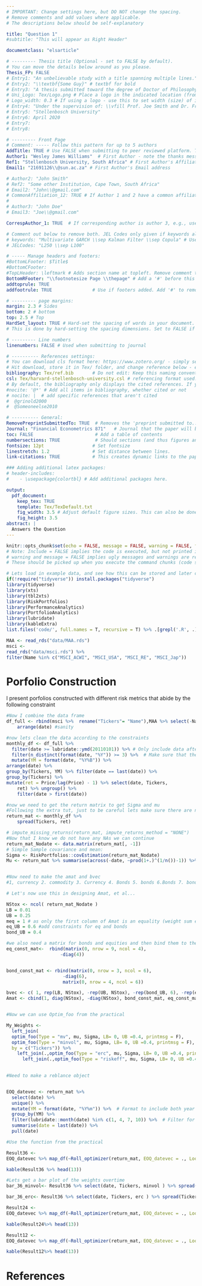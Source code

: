 ```yaml
---
# IMPORTANT: Change settings here, but DO NOT change the spacing.
# Remove comments and add values where applicable.
# The descriptions below should be self-explanatory

title: "Question 1"
#subtitle: "This will appear as Right Header"

documentclass: "elsarticle"

# --------- Thesis title (Optional - set to FALSE by default).
# You can move the details below around as you please.
Thesis_FP: FALSE
# Entry1: "An unbelievable study with a title spanning multiple lines."
# Entry2: "\\textbf{Some Guy}" # textbf for bold
# Entry3: "A thesis submitted toward the degree of Doctor of Philosophy"
# Uni_Logo: Tex/Logo.png # Place a logo in the indicated location (from your root, e.g. defaults to ~/Tex/Logo.png) and uncomment this line. Leave uncommented for no image
# Logo_width: 0.3 # If using a logo - use this to set width (size) of image
# Entry4: "Under the supervision of: \\vfill Prof. Joe Smith and Dr. Frank Smith"
# Entry5: "Stellenbosch University"
# Entry6: April 2020
# Entry7:
# Entry8:

# --------- Front Page
# Comment: ----- Follow this pattern for up to 5 authors
AddTitle: TRUE # Use FALSE when submitting to peer reviewed platform. This will remove author names.
Author1: "Wesley James Williams"  # First Author - note the thanks message displayed as an italic footnote of first page.
Ref1: "Stellenbosch University, South Africa" # First Author's Affiliation
Email1: "21691126\\@sun.ac.za" # First Author's Email address

# Author2: "John Smith"
# Ref2: "Some other Institution, Cape Town, South Africa"
# Email2: "John\\@gmail.com"
# CommonAffiliation_12: TRUE # If Author 1 and 2 have a common affiliation. Works with _13, _23, etc.
# 
# Author3: "John Doe"
# Email3: "Joe\\@gmail.com"

CorrespAuthor_1: TRUE  # If corresponding author is author 3, e.g., use CorrespAuthor_3: TRUE

# Comment out below to remove both. JEL Codes only given if keywords also given.
# keywords: "Multivariate GARCH \\sep Kalman Filter \\sep Copula" # Use \\sep to separate
# JELCodes: "L250 \\sep L100"

# ----- Manage headers and footers:
#BottomLFooter: $Title$
#BottomCFooter:
#TopLHeader: \leftmark # Adds section name at topleft. Remove comment to add it.
BottomRFooter: "\\footnotesize Page \\thepage" # Add a '#' before this line to remove footer.
addtoprule: TRUE
addfootrule: TRUE               # Use if footers added. Add '#' to remove line.

# --------- page margins:
margin: 2.3 # Sides
bottom: 2 # bottom
top: 2.5 # Top
HardSet_layout: TRUE # Hard-set the spacing of words in your document. This will stop LaTeX squashing text to fit on pages, e.g.
# This is done by hard-setting the spacing dimensions. Set to FALSE if you want LaTeX to optimize this for your paper.

# --------- Line numbers
linenumbers: FALSE # Used when submitting to journal

# ---------- References settings:
# You can download cls format here: https://www.zotero.org/ - simply search for your institution. You can also edit and save cls formats here: https://editor.citationstyles.org/about/
# Hit download, store it in Tex/ folder, and change reference below - easy.
bibliography: Tex/ref.bib       # Do not edit: Keep this naming convention and location.
csl: Tex/harvard-stellenbosch-university.csl # referencing format used.
# By default, the bibliography only displays the cited references. If you want to change this, you can comment out one of the following:
#nocite: '@*' # Add all items in bibliography, whether cited or not
# nocite: |  # add specific references that aren't cited
#  @grinold2000
#  @Someoneelse2010

# ---------- General:
RemovePreprintSubmittedTo: TRUE  # Removes the 'preprint submitted to...' at bottom of titlepage
Journal: "Financial Econometrics 871"   # Journal that the paper will be submitting to, if RemovePreprintSubmittedTo is set to TRUE.
toc: FALSE                       # Add a table of contents
numbersections: TRUE             # Should sections (and thus figures and tables) be numbered?
fontsize: 12pt                  # Set fontsize
linestretch: 1.2                # Set distance between lines.
link-citations: TRUE            # This creates dynamic links to the papers in reference list.

### Adding additional latex packages:
# header-includes:
#    - \usepackage{colortbl} # Add additional packages here.

output:
  pdf_document:
    keep_tex: TRUE
    template: Tex/TexDefault.txt
    fig_width: 3.5 # Adjust default figure sizes. This can also be done in the chunks of the text.
    fig_height: 3.5
abstract: |
  Answers the Question
---
```


<!-- First: Set your default preferences for chunk options: -->

<!-- If you want a chunk's code to be printed, set echo = TRUE. message = FALSE stops R printing ugly package loading details in your final paper too. I also suggest setting warning = FALSE and checking for warnings in R, else you might find ugly warnings in your paper. -->

```r
knitr::opts_chunk$set(echo = FALSE, message = FALSE, warning = FALSE, fig.width = 6, fig.height = 5, fig.pos="H", fig.pos = 'H')
# Note: Include = FALSE implies the code is executed, but not printed in your pdf.
# warning and message = FALSE implies ugly messages and warnings are removed from your pdf.
# These should be picked up when you execute the command chunks (code sections below) in your rmd, not printed in your paper!

# Lets load in example data, and see how this can be stored and later called from your 'data' folder.
if(!require("tidyverse")) install.packages("tidyverse")
library(tidyverse)
library(xts)
library(tbl2xts)
library(RiskPortfolios)
library(PerformanceAnalytics)
library(PortfolioAnalytics)
library(lubridate)
library(kableExtra)
list.files('code/', full.names = T, recursive = T) %>% .[grepl('.R', .)] %>% as.list() %>% walk(~source(.))

MAA <- read_rds("data/MAA.rds")
msci <-
read_rds("data/msci.rds") %>%
filter(Name %in% c("MSCI_ACWI", "MSCI_USA", "MSCI_RE", "MSCI_Jap"))

```
<!-- ############################## -->
<!-- # Start Writing here: -->
<!-- ############################## -->

# Porfolio Construction
I present porfolios constructed with different risk metrics that abide by the following constraint

\begin{itemize}
\item Long-only strategy;
\itemWhen using covariance and mean forecasts, use a look-back of less than 3 years;
\item Do not hold any assets with less than 3 years’ returns data;
\item Apply Quarterly Rebalancing;
\item Limit exposure to Bonds and credit instruments at 25%;
\item Limit exposure to Equities at 60%;
\item Limit single asset exposure at 40%;
\item Data after 2010.
\end{itemize}
```r

#Now I combine the data frame
df_full <- rbind(msci %>%  rename("Tickers"= "Name"),MAA %>% select(-Name) %>% rename("Tickers" = "Ticker")) %>% 
    arrange(date) #sanity

#now lets clean the data according to the constraints
monthly_df <- df_full %>% 
  filter(date >= lubridate::ymd(20110101)) %>% # Only include data after 2010
  filter(n_distinct(format(date, "%Y")) >= 3) %>%  # Make sure that there is at least three years of data
  mutate(YM = format(date, "%Y%B")) %>% 
arrange(date) %>% 
group_by(Tickers, YM) %>% filter(date == last(date)) %>% 
group_by(Tickers) %>% 
mutate(ret = Price/lag(Price) - 1) %>% select(date, Tickers, 
    ret) %>% ungroup() %>% 
    filter(date > first(date))
```

```r
#now we need to get the return matrix to get Sigma and mu
#Following the extra tut, just to be careful lets make sure there are no missing values 
return_mat <- monthly_df %>% 
    spread(Tickers, ret)

# impute_missing_returns(return_mat, impute_returns_method = "NONE")
#Now that I know we do not have any NAs we can continue
return_mat_Nodate <- data.matrix(return_mat[, -1])
# Simple Sample covariance and mean:
Sigma <- RiskPortfolios::covEstimation(return_mat_Nodate)
Mu <- return_mat %>% summarise(across(-date, ~prod(1+.)^(1/n())-1)) %>% purrr::as_vector()


#Now need to make the amat and bvec
#1, currency 2. commodity 3. Currency 4. Bonds 5. bonds 6.Bonds 7. bonds 8. bonds 9. bonds 10. equity 11. equity 12. equity 13. equity: bonds (25%) 3:9 equity (60%) 10:13 UB 40%

# Let's now use this in designing Amat, et al...

NStox <- ncol( return_mat_Nodate )
LB = 0.01
UB = 0.25
meq = 1 # as only the first column of Amat is an equality (weight sum equals 1)
eq_UB = 0.6 #add constraints for eq and bonds
bond_UB = 0.4

#we also need a matrix for bonds and equities and then bind them to the amat
eq_const_mat<-  rbind(matrix(0, nrow = 9, ncol = 4),
                    -diag(4))


bond_const_mat <- rbind(matrix(0, nrow = 3, ncol = 6),
                     -diag(6),
                     matrix(0, nrow = 4, ncol = 6))

bvec <- c( 1, rep(LB, NStox), -rep(UB, NStox), -rep(bond_UB, 6), -rep(eq_UB, 4))
Amat <- cbind(1, diag(NStox), -diag(NStox), bond_const_mat, eq_const_mat )


#Now we can use Optim_foo from the practical

My_Weights <- 
  left_join(
  optim_foo(Type = "mv", mu, Sigma, LB= 0, UB =0.4, printmsg = F),
  optim_foo(Type = "minvol", mu, Sigma, LB= 0, UB =0.4, printmsg = F),
  by = c("Tickers")) %>% 
    left_join(.,optim_foo(Type = "erc", mu, Sigma, LB= 0, UB =0.4, printmsg = F),by = c("Tickers")) %>% 
      left_join(.,optim_foo(Type = "riskeff", mu, Sigma, LB= 0, UB =0.4, printmsg = F),by = c("Tickers"))
  

```

```r
#Need to make a reblance object


EOQ_datevec <- return_mat %>%
  select(date) %>%
  unique() %>%
  mutate(YM = format(date, "%Y%m")) %>%  # Format to include both year and month
  group_by(YM) %>%
  filter(lubridate::month(date) %in% c(1, 4, 7, 10)) %>%  # Filter for end of quarters
  summarise(date = last(date)) %>%
  pull(date)

#Use the function from the practical

Result36 <- 
EOQ_datevec %>% map_df(~Roll_optimizer(return_mat, EOQ_datevec = ., LookBackSel = 36)) 

kable(Result36 %>% head(13))

```

```r
#Lets get a bar plot of the weights overtime
bar_36_minvol<- Result36 %>% select(date, Tickers, minvol ) %>% spread(Tickers, minvol) %>% tbl_xts() %>% .[endpoints(.,'months')] %>% chart.StackedBar()
```

```r
bar_36_erc<- Result36 %>% select(date, Tickers, erc ) %>% spread(Tickers, erc) %>% tbl_xts() %>% .[endpoints(.,'months')] %>% chart.StackedBar()
```


```r
Result24 <- 
EOQ_datevec %>% map_df(~Roll_optimizer(return_mat, EOQ_datevec = ., LookBackSel = 24))

kable(Result24%>% head(13))
```

```r
Result12 <- 
EOQ_datevec %>% map_df(~Roll_optimizer(return_mat, EOQ_datevec = ., LookBackSel = 12))

kable(Result12%>% head(13))
```



\newpage

# References {-}

<div id="refs"></div>



